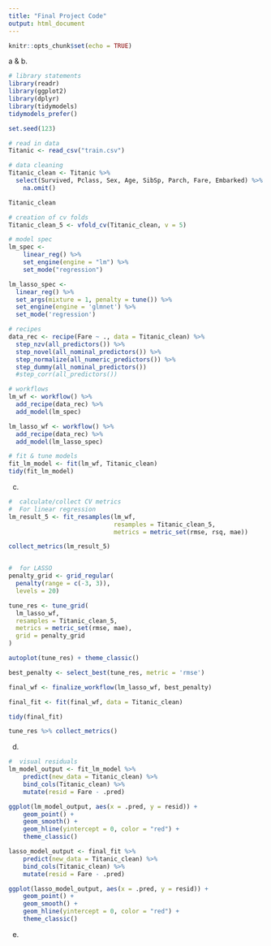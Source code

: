 ```yaml
---
title: "Final Project Code"
output: html_document
---
```


```r
knitr::opts_chunk$set(echo = TRUE)
```

a & b.

```r
# library statements 
library(readr)
library(ggplot2)
library(dplyr)
library(tidymodels)
tidymodels_prefer()

set.seed(123)

# read in data
Titanic <- read_csv("train.csv")
```

```r
# data cleaning
Titanic_clean <- Titanic %>% 
  select(Survived, Pclass, Sex, Age, SibSp, Parch, Fare, Embarked) %>% 
    na.omit()

Titanic_clean
```

```r
# creation of cv folds
Titanic_clean_5 <- vfold_cv(Titanic_clean, v = 5)
```

```r
# model spec
lm_spec <-
    linear_reg() %>%
    set_engine(engine = "lm") %>% 
    set_mode("regression")

lm_lasso_spec <- 
  linear_reg() %>%
  set_args(mixture = 1, penalty = tune()) %>%
  set_engine(engine = 'glmnet') %>%
  set_mode('regression') 
```

```r
# recipes
data_rec <- recipe(Fare ~ ., data = Titanic_clean) %>%
  step_nzv(all_predictors()) %>% 
  step_novel(all_nominal_predictors()) %>% 
  step_normalize(all_numeric_predictors()) %>% 
  step_dummy(all_nominal_predictors())
  #step_corr(all_predictors())

# workflows
lm_wf <- workflow() %>%
  add_recipe(data_rec) %>%
  add_model(lm_spec) 

lm_lasso_wf <- workflow() %>% 
  add_recipe(data_rec) %>%
  add_model(lm_lasso_spec)
```

```r
# fit & tune models
fit_lm_model <- fit(lm_wf, Titanic_clean)
tidy(fit_lm_model)
```

c.

```r
#  calculate/collect CV metrics
#  For linear regression
lm_result_5 <- fit_resamples(lm_wf,
                             resamples = Titanic_clean_5, 
                             metrics = metric_set(rmse, rsq, mae))

collect_metrics(lm_result_5)


#  for LASSO
penalty_grid <- grid_regular(
  penalty(range = c(-3, 3)),
  levels = 20)

tune_res <- tune_grid(
  lm_lasso_wf, 
  resamples = Titanic_clean_5,
  metrics = metric_set(rmse, mae),
  grid = penalty_grid 
)

autoplot(tune_res) + theme_classic()

best_penalty <- select_best(tune_res, metric = 'rmse')

final_wf <- finalize_workflow(lm_lasso_wf, best_penalty)

final_fit <- fit(final_wf, data = Titanic_clean)

tidy(final_fit)

tune_res %>% collect_metrics()
```



d.

```r
#  visual residuals
lm_model_output <- fit_lm_model %>% 
    predict(new_data = Titanic_clean) %>%
    bind_cols(Titanic_clean) %>%
    mutate(resid = Fare - .pred)

ggplot(lm_model_output, aes(x = .pred, y = resid)) +
    geom_point() +
    geom_smooth() +
    geom_hline(yintercept = 0, color = "red") +
    theme_classic()

lasso_model_output <- final_fit %>% 
    predict(new_data = Titanic_clean) %>%
    bind_cols(Titanic_clean) %>%
    mutate(resid = Fare - .pred)

ggplot(lasso_model_output, aes(x = .pred, y = resid)) +
    geom_point() +
    geom_smooth() +
    geom_hline(yintercept = 0, color = "red") +
    theme_classic()
```

e.


